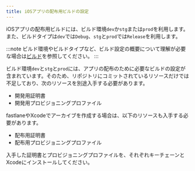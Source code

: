 ```yaml
---
title: iOSアプリの配布用ビルドの設定
---
```


iOSアプリの配布用ビルドには、ビルド環境`dev`か`stg`または`prod`を利用します。また、ビルドタイプは`dev`では`Debug`、`stg`と`prod`では`Release`を利用します。

:::note
ビルド環境やビルドタイプなど、ビルド設定の概要について理解が必要な場合は[ビルド](../build-configuration.mdx)を参照してください。
:::

ビルド環境`dev`と`stg`と`prod`には、アプリの配布のために必要なビルドの設定が含まれています。そのため、リポジトリにコミットされているリソースだけでは不足しており、次のリソースを別途入手する必要があります。

* 開発用証明書
* 開発用プロビジョニングプロファイル

fastlaneやXcodeでアーカイブを作成する場合は、以下のリソースも入手する必要があります。

* 配布用証明書
* 配布用プロビジョニングプロファイル

入手した証明書とプロビジョニングプロファイルを、それぞれキーチェーンとXcodeにインストールしてください。
